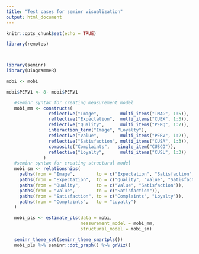 ```yaml
---
title: "Test cases for seminr visualization"
output: html_document
---
```


```r
knitr::opts_chunk$set(echo = TRUE)

library(remotes)



library(seminr)
library(DiagrammeR)
```


```r
mobi <- mobi

mobi$PERV1 <- 8- mobi$PERV1 

   #seminr syntax for creating measurement model
   mobi_mm <- constructs(
                reflective("Image",        multi_items("IMAG", 1:5)),
                reflective("Expectation",  multi_items("CUEX", 1:3)),
                reflective("Quality",      multi_items("PERQ", 1:7)),
                interaction_term("Image", "Loyalty"), 
                reflective("Value",        multi_items("PERV", 1:2)),
                reflective("Satisfaction", multi_items("CUSA", 1:3)),
                composite("Complaints",   single_item("CUSCO")),
                reflective("Loyalty",      multi_items("CUSL", 1:3))
              )
   #seminr syntax for creating structural model
   mobi_sm <- relationships(
     paths(from = "Image",        to = c("Expectation", "Satisfaction", "Loyalty")),
     paths(from = "Expectation",  to = c("Quality", "Value", "Satisfaction")),
     paths(from = "Quality",      to = c("Value", "Satisfaction")),
     paths(from = "Value",        to = c("Satisfaction")),
     paths(from = "Satisfaction", to = c("Complaints", "Loyalty")),
     paths(from = "Complaints",   to = "Loyalty")
   )

   mobi_pls <- estimate_pls(data = mobi,
                            measurement_model = mobi_mm,
                            structural_model = mobi_sm)


```

```r
   seminr_theme_set(seminr_theme_smartpls())
   mobi_pls %>% seminr::dot_graph() %>% grViz() 


```


